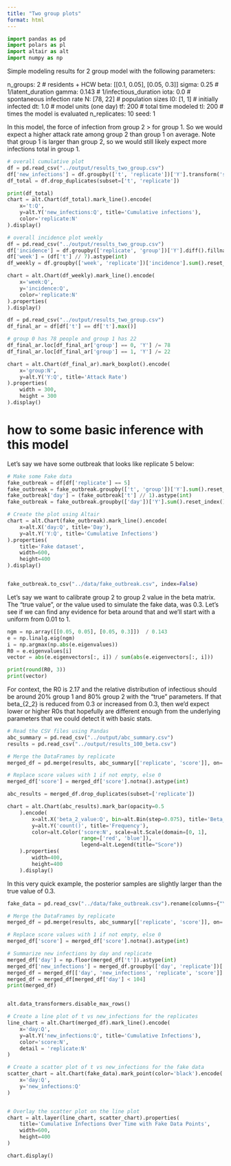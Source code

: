 ```yaml
---
title: "Two group plots"
format: html
---
```

```python
import pandas as pd
import polars as pl
import altair as alt
import numpy as np

```

Simple modeling results for 2 group model with the following parameters:

  n_groups: 2    # residents + HCW
  beta: [[0.1, 0.05], [0.05, 0.3]]
  sigma: 0.25    # 1/latent_duration
  gamma: 0.143   # 1/infectious_duration
  iota: 0.0      # spontaneous infection rate
  N: [78, 22]    # population sizes
  I0: [1, 1]     # initially infected
  dt: 1.0        # model units (one day)
  tf: 200        # total time modeled
  tl: 200        # times the model is evaluated
  n_replicates: 10
  seed: 1

In this model, the force of infection from group 2 > for group 1. So we would expect a higher attack rate among group 2 than group 1 on average. Note that group 1 is larger than group 2, so we would still likely expect more infections total in group 1.



```python
# overall cumulative plot
df = pd.read_csv("../output/results_two_group.csv")
df['new_infections'] = df.groupby(['t', 'replicate'])['Y'].transform('sum')
df_total = df.drop_duplicates(subset=['t', 'replicate'])

print(df_total)
chart = alt.Chart(df_total).mark_line().encode(
    x='t:Q',
    y=alt.Y('new_infections:Q', title='Cumulative infections'),
    color='replicate:N'
).display()

```

```python
# overall incidence plot weekly
df = pd.read_csv("../output/results_two_group.csv")
df['incidence'] = df.groupby(['replicate', 'group'])['Y'].diff().fillna(0)
df['week'] = (df['t'] // 7).astype(int)
df_weekly = df.groupby(['week', 'replicate'])['incidence'].sum().reset_index()

chart = alt.Chart(df_weekly).mark_line().encode(
    x='week:Q',
    y='incidence:Q',
    color='replicate:N'
).properties(
).display()


```


```python

df = pd.read_csv("../output/results_two_group.csv")
df_final_ar = df[df['t'] == df['t'].max()]

# group 0 has 78 people and group 1 has 22
df_final_ar.loc[df_final_ar['group'] == 0, 'Y'] /= 78
df_final_ar.loc[df_final_ar['group'] == 1, 'Y'] /= 22

chart = alt.Chart(df_final_ar).mark_boxplot().encode(
    x='group:N',
    y=alt.Y('Y:Q', title='Attack Rate')
).properties(
    width = 300,
    height = 300
).display()


```

# how to some basic inference with this model

Let's say we have some outbreak that looks like replicate 5 below:

```python

# Make some Fake data
fake_outbreak = df[df['replicate'] == 5]
fake_outbreak = fake_outbreak.groupby(['t', 'group'])['Y'].sum().reset_index()
fake_outbreak['day'] = (fake_outbreak['t'] // 1).astype(int)
fake_outbreak = fake_outbreak.groupby(['day'])['Y'].sum().reset_index()

# Create the plot using Altair
chart = alt.Chart(fake_outbreak).mark_line().encode(
    x=alt.X('day:Q', title='Day'),
    y=alt.Y('Y:Q', title='Cumulative Infections')
).properties(
    title='Fake dataset',
    width=600,
    height=400
).display()


fake_outbreak.to_csv("../data/fake_outbreak.csv", index=False)
```

Let's say we want to calibrate group 2 to group 2 value in the beta matrix. The "true value", or the value used to simulate the fake data, was 0.3. Let's see if we can find any evidence for beta around that and we'll start with a uniform from 0.01 to 1.

```python
ngm = np.array([[0.05, 0.05], [0.05, 0.3]])  / 0.143
e = np.linalg.eig(ngm)
i = np.argmax(np.abs(e.eigenvalues))
R0 = e.eigenvalues[i]
vector = abs(e.eigenvectors[:, i]) / sum(abs(e.eigenvectors[:, i]))

print(round(R0, 3))
print(vector)
```

For context, the R0 is 2.17 and the relative distribution of infectious should be around 20% group 1 and 80% group 2 with the "true" parameters. If that beta_{2_2} is reduced from 0.3 or increased from 0.3, then we'd expect lower or higher R0s that hopefully are different enough from the underlying parameters that we could detect it with basic stats.

```python

# Read the CSV files using Pandas
abc_summary = pd.read_csv("../output/abc_summary.csv")
results = pd.read_csv("../output/results_100_beta.csv")

# Merge the DataFrames by replicate
merged_df = pd.merge(results, abc_summary[['replicate', 'score']], on='replicate', how='left')

# Replace score values with 1 if not empty, else 0
merged_df['score'] = merged_df['score'].notna().astype(int)

abc_results = merged_df.drop_duplicates(subset=['replicate'])

chart = alt.Chart(abc_results).mark_bar(opacity=0.5
    ).encode(
        x=alt.X('beta_2_value:Q', bin=alt.Bin(step=0.075), title='Beta_2_2'),
        y=alt.Y('count()', title='Frequency'),
        color=alt.Color('score:N', scale=alt.Scale(domain=[0, 1],
                        range=['red', 'blue']),
                        legend=alt.Legend(title="Score"))
    ).properties(
        width=400,
        height=400
    ).display()

```

In this very quick example, the posterior samples are slightly larger than the true value of 0.3.

```python

fake_data = pd.read_csv("../data/fake_outbreak.csv").rename(columns={"Y": "new_infections"})

# Merge the DataFrames by replicate
merged_df = pd.merge(results, abc_summary[['replicate', 'score']], on='replicate', how='left')

# Replace score values with 1 if not empty, else 0
merged_df['score'] = merged_df['score'].notna().astype(int)

# Summarize new infections by day and replicate
merged_df['day'] = np.floor(merged_df['t']).astype(int)
merged_df['new_infections'] = merged_df.groupby(['day', 'replicate'])['Y'].transform('sum')
merged_df = merged_df[['day', 'new_infections', 'replicate', 'score']]
merged_df = merged_df[merged_df['day'] < 104]
print(merged_df)


alt.data_transformers.disable_max_rows()

# Create a line plot of t vs new_infections for the replicates
line_chart = alt.Chart(merged_df).mark_line().encode(
    x='day:Q',
    y=alt.Y('new_infections:Q', title='Cumulative Infections'),
    color='score:N',
    detail = 'replicate:N'
)

# Create a scatter plot of t vs new_infections for the fake data
scatter_chart = alt.Chart(fake_data).mark_point(color='black').encode(
    x='day:Q',
    y='new_infections:Q'
)


# Overlay the scatter plot on the line plot
chart = alt.layer(line_chart, scatter_chart).properties(
    title='Cumulative Infections Over Time with Fake Data Points',
    width=600,
    height=400
)

chart.display()
```